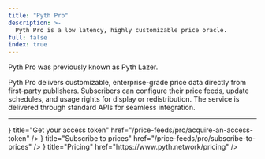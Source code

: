 ```yaml
---
title: "Pyth Pro"
description: >-
  Pyth Pro is a low latency, highly customizable price oracle.
full: false
index: true
---
```



<InfoBox variant="info">Pyth Pro was previously known as Pyth Lazer.</InfoBox>

Pyth Pro delivers customizable, enterprise-grade price data directly from first-party publishers.
Subscribers can configure their price feeds, update schedules, and usage rights for display or redistribution.
The service is delivered through standard APIs for seamless integration.

---

<div className="grid grid-cols-1 gap-4 sm:grid-cols-2 lg:grid-cols-3">
  <IntegrationCard
    icon={<Key />}
    title="Get your access token"
    href="/price-feeds/pro/acquire-an-access-token"
  />
  <IntegrationCard
    icon={<Lightning />}
    title="Subscribe to prices"
    href="/price-feeds/pro/subscribe-to-prices"
  />
  <IntegrationCard
    icon={<ChartBar />}
    title="Pricing"
    href="https://www.pyth.network/pricing"
  />
</div>
